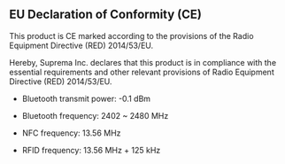 ## EU Declaration of Conformity (CE)

This product is CE marked according to the provisions of the Radio Equipment Directive (RED) 2014/53/EU.

Hereby, Suprema Inc. declares that this product is in compliance with the essential requirements and other relevant provisions of Radio Equipment Directive (RED) 2014/53/EU.

* Bluetooth transmit power: -0.1 dBm

* Bluetooth frequency: 2402 ~ 2480 MHz

* NFC frequency: 13.56 MHz

* RFID frequency: 13.56 MHz + 125 kHz
